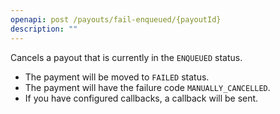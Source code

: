 ```yaml
---
openapi: post /payouts/fail-enqueued/{payoutId}
description: ""
---
```


Cancels a payout that is currently in the `ENQUEUED` status. 
* The payment will be moved to `FAILED` status. 
* The payment will have the failure code `MANUALLY_CANCELLED`.
* If you have configured callbacks, a callback will be sent. 